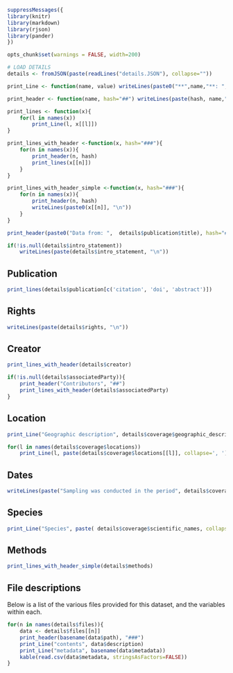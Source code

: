 ```r
suppressMessages({
library(knitr)
library(markdown)
library(rjson)
library(pander)
})

opts_chunk$set(warnings = FALSE, width=200)

# LOAD DETAILS
details <- fromJSON(paste(readLines("details.JSON"), collapse=""))

print_Line <- function(name, value) writeLines(paste0("**",name,"**: ", value, "\n"))

print_header <- function(name, hash="##") writeLines(paste(hash, name,"\n"))

print_lines <- function(x){
	for(l in names(x))
		print_Line(l, x[[l]])
}

print_lines_with_header <-function(x, hash="###"){
	for(n in names(x)){
		print_header(n, hash)
		print_lines(x[[n]])
	}
}

print_lines_with_header_simple <-function(x, hash="###"){
	for(n in names(x)){
		print_header(n, hash)
		writeLines(paste0(x[[n]], "\n"))
	}
}

print_header(paste0("Data from: ",  details$publication$title), hash="#")

if(!is.null(details$intro_statement))
	writeLines(paste(details$intro_statement, "\n"))

```
## Publication

```r
print_lines(details$publication[c('citation', 'doi', 'abstract')])
```
## Rights

```r
writeLines(paste(details$rights, "\n"))
```

## Creator
```r
print_lines_with_header(details$creator)
```

```r
if(!is.null(details$associatedParty)){
	print_header("Contributors", "##")
	print_lines_with_header(details$associatedParty)
}
```

## Location
```r
print_Line("Geographic description", details$coverage$geographic_description)

for(l in names(details$coverage$locations))
	print_Line(l, paste(details$coverage$locations[[l]], collapse=', '))
```

## Dates
```r
writeLines(paste("Sampling was conducted in the period", details$coverage$dates[1],"to",details$coverage$dates[2], "\n"))
```

## Species
```r
print_Line("Species", paste( details$coverage$scientific_names, collapse=', '))
```

## Methods


```r
print_lines_with_header_simple(details$methods)
```

## File descriptions

Below is a list of the various files provided for this dataset, and the variables within each.

```r

for(n in names(details$files)){
	data <- details$files[[n]]
	print_header(basename(data$path), "###")
	print_Line("contents", data$description)
	print_Line("metadata", basename(data$metadata))
	kable(read.csv(data$metadata, stringsAsFactors=FALSE))
}
```
